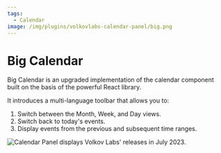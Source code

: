 ```yaml
---
tags:
  - Calendar
image: /img/plugins/volkovlabs-calendar-panel/big.png
---
```



# Big Calendar

Big Calendar is an upgraded implementation of the calendar component built on the basis of the powerful React library.

It introduces a multi-language toolbar that allows you to:

1. Switch between the Month, Week, and Day views.
2. Switch back to today's events.
3. Display events from the previous and subsequent time ranges.

<Image
  title="Calendar Panel displays Volkov Labs' releases in July 2023."
  src="/img/plugins/volkovlabs-calendar-panel/big.png"
/>
